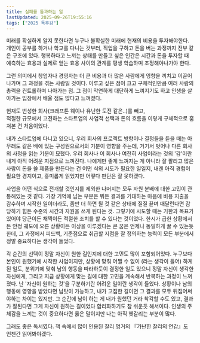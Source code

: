 ```yaml
---
title: 실패를 통과하는 일
lastUpdated: 2025-09-26T19:55:16
tags: ["2025 독후감"]
---
```



<Bookmark image="https://shopping-phinf.pstatic.net/main_5642510/56425107633.20250826081152.jpg" url="https://search.shopping.naver.com/book/catalog/56425107633" description="콘텐츠 스타트업 ‘퍼블리(PUBLY)’를 창업해 10년간 이끌었던 박소령 창업자가 가감 없이 쓴 사업 노트다. 이 책은 유니콘 기업의 성공담도, 드라마틱한 엑시트 스토리도 아니다. 대신 잘못된 선택과 그 선택이 불러온 결과, 그 한가운데서 버텨야 했던 결정적 장면을 솔직하게 기록했다. "/>

미래를 확실하게 알지 못한다면 누구나 불확실한 미래에 현재의 비용을 투자해야한다. 개인이 공부를 하거나 학교를 다니는 것부터, 직업을 구하고 돈을 버는 과정까지 전부 같은 구조에 있다. 행복하다고 느끼는 상태를 만들고 싶은 인간은 시간과 돈을 투자할 때 예측하는 효용과 실제로 얻는 효용 사이의 관계를 평생 학습하며 조정해야나가야 한다.

그런 의미에서 창업자나 경영자는 더 큰 비용과 더 많은 사람에게 영향을 끼치고 이끌어나가며 그 과정을 겪는 사람일 것이다. 이루고 싶은 점이 크고 구체적인만큼 여러 사람의 총력을 컨트롤하며 나아가는 점. 그 점이 막연하게 대단하게 느껴지기도 하고 인생을 살아가는 입장에서 배울 점도 많다고 느껴졌다. 

현재도 번성한 회사(크래프톤 웨이나 유난한 도전 같은..)를 빼고,<br/>
적절한 규모에서 고전하는 스타트업의 사업적 선택과 돈의 흐름을 이렇게 구체적으로 훔쳐본 건 처음이었다.

내가 스타트업에 다니고 있으니, 우리 회사의 프로젝트 방향이나 결정들을 듣을 때는 아무래도 같은 배에 있는 구성원으로서의 기분이 영향을 주는데, 거기서 벗어나 다른 회사의 사정을 읽는 기분이 묘했다. 우리 회사나 이 회사나 여전히 사업이라는 것의 '감'이란 내게 아직 어려운 지점으로 느껴진다. 나에게만 좋게 느껴지는 게 아니라 잘 팔리고 많은 사람이 돈을 쓸 제품을 만든다는 건 어떤 식의 시도가 필요한 일일지, 내겐 아직 경험이 필요한 경지이고, 흥미롭게 읽었지만 어떻다 판단은 잘 못하겠다.

사업을 어떤 식으로 전개할 것인지를 제외한 나머지는 모두 자원 분배에 대한 고민이 관통해있는 것 같다. 가장 기억에 남는 부분은 뭐든 결과를 기대하는 마음에 비용 지출을 감수하며 시작한 일이더라도, 좀만 더 하면 될 것 같은 상태에 질질 끝며 매달린다면 감당하기 힘든 수준의 시간과 자원을 쓰게 된다는 것. 그렇기에 시도할 때는 기한과 목표가 있어야 당근이든 채찍이든 적절한 조치를 할 수 있다는 것이었다. 한시가 급한 상황에서든 안정 궤도에 오른 상황이든 이상을 이루겠다는 큰 꿈은 언제나 동일하게 꿀 수 있는듯 한데, 그 과정에서 피드백, 기준점으로 취급할 지점을 잘 정의하는 능력이 모든 부분에서 정말 중요하다는 생각이 들었다.

각 순간의 선택이 정말 자신이 원한 길인지에 대한 고민도 많이 포함되어있다. 누구보다 본인이 원했기에 시작한 사업이지만, 상황에 맞춰 어쩔 수 없이 (라는 생각이 들어) 하게된 일도, 분위기에 맞춰 남의 행동을 따라하듯이 결정한 일도 있으니 정말 자신이 생각한 자신에게, 그리고 지금 상황에게 맞는 길에 대한 고민을 계속해서 반복하는 과정이 느껴졌다. 난 '자신이 원하는 것'을 구분하기란 어려운 일이란 생각이 들었다. 상황이나 남의 행동에 영향을 받았다면 남탓이 가능하고, 내가 고집한 길이면 그 결과를 모두 뒤집어써야하는 차이는 있지만. 그 순간에 남이 하는 게 내가 원했던 거라 착각할 수도 있고, 결과가 잘된다면 그게 자신이 원하는 길이었다 합리화하기도 참 쉬운듯 해서이다. 인생의 주체감을 느끼는 것이 중요하다면 옳은 말이지만 나는 아직 헷갈리는 부분이 많다.

그래도 좋은 독서였다. 책 속에서 많이 인용된 찰리 멍거의 『가난한 찰리의 연감』도 언젠간 읽어봐야겠다.
